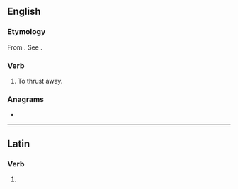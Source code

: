 ==English==

===Etymology===
{{PIE root|en|trewd}}
From {{der|en|la|abstrūdō||push away, hide}}. See {{m|en|abstruse}}.

===Verb===
{{en-verb|abstrud}} {{tcx|en|obsolete}}

# {{lb|en|transitive}} To thrust away.
#: {{rfquotek|en|Johnson}}

===Anagrams===
* {{anagrams|en|a=abderstu|Dauberts|daubster|surbated}}

----

==Latin==

===Verb===
{{la-verb-form|abstrūde}}

# {{inflection of|la|abstrūdō||2|s|pres|actv|impr}}